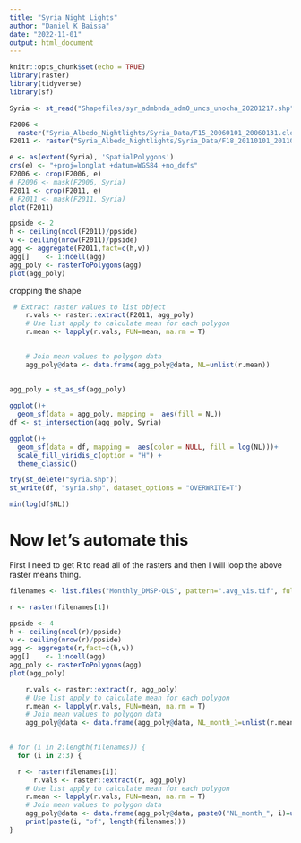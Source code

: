 ```yaml
---
title: "Syria Night Lights"
author: "Daniel K Baissa"
date: "2022-11-01"
output: html_document
---
```


```r
knitr::opts_chunk$set(echo = TRUE)
library(raster)
library(tidyverse)
library(sf)
```

```r
Syria <- st_read("Shapefiles/syr_admbnda_adm0_uncs_unocha_20201217.shp")
```

```r
F2006 <-
  raster("Syria_Albedo_Nightlights/Syria_Data/F15_20060101_20060131.cloud2.light1.marginal0.line_screened.avg_vis.tif")
F2011 <- raster("Syria_Albedo_Nightlights/Syria_Data/F18_20110101_20110131.cloud2.light1.marginal0.glare2.line_screened.avg_vis.tif")
```

```r
e <- as(extent(Syria), 'SpatialPolygons')
crs(e) <- "+proj=longlat +datum=WGS84 +no_defs"
F2006 <- crop(F2006, e)
# F2006 <- mask(F2006, Syria)
F2011 <- crop(F2011, e)
# F2011 <- mask(F2011, Syria)
plot(F2011)
```

```r
ppside <- 2
h <- ceiling(ncol(F2011)/ppside)
v <- ceiling(nrow(F2011)/ppside)
agg <- aggregate(F2011,fact=c(h,v))
agg[]    <- 1:ncell(agg)
agg_poly <- rasterToPolygons(agg)
plot(agg_poly)
```


cropping the shape



```r
 # Extract raster values to list object
    r.vals <- raster::extract(F2011, agg_poly)
    # Use list apply to calculate mean for each polygon
    r.mean <- lapply(r.vals, FUN=mean, na.rm = T)
    

    # Join mean values to polygon data
    agg_poly@data <- data.frame(agg_poly@data, NL=unlist(r.mean))
    
    
agg_poly = st_as_sf(agg_poly)     
```


```r
ggplot()+
  geom_sf(data = agg_poly, mapping =  aes(fill = NL))
df <- st_intersection(agg_poly, Syria)

```

```r
ggplot()+
  geom_sf(data = df, mapping =  aes(color = NULL, fill = log(NL)))+
  scale_fill_viridis_c(option = "H") +
  theme_classic()
```

```r
try(st_delete("syria.shp"))
st_write(df, "syria.shp", dataset_options = "OVERWRITE=T")
```


```r
min(log(df$NL))
```

# Now let's automate this

First I need to get R to read all of the rasters and then I will loop the above raster means thing.

```r
filenames <- list.files("Monthly_DMSP-OLS", pattern=".avg_vis.tif", full.names=TRUE)
```
```r
r <- raster(filenames[1])
```

```r
ppside <- 4
h <- ceiling(ncol(r)/ppside)
v <- ceiling(nrow(r)/ppside)
agg <- aggregate(r,fact=c(h,v))
agg[]    <- 1:ncell(agg)
agg_poly <- rasterToPolygons(agg)
plot(agg_poly)
```

```r
    r.vals <- raster::extract(r, agg_poly)
    # Use list apply to calculate mean for each polygon
    r.mean <- lapply(r.vals, FUN=mean, na.rm = T)
    # Join mean values to polygon data
    agg_poly@data <- data.frame(agg_poly@data, NL_month_1=unlist(r.mean))
    
```

```r
# for (i in 2:length(filenames)) {
  for (i in 2:3) {

  r <- raster(filenames[i])
      r.vals <- raster::extract(r, agg_poly)
    # Use list apply to calculate mean for each polygon
    r.mean <- lapply(r.vals, FUN=mean, na.rm = T)
    # Join mean values to polygon data
    agg_poly@data <- data.frame(agg_poly@data, paste0("NL_month_", i)=unlist(r.mean))
    print(paste(i, "of", length(filenames)))
}
```

